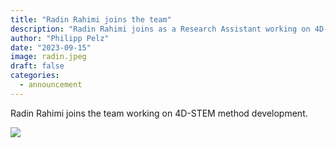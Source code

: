 ```yaml
---
title: "Radin Rahimi joins the team"
description: "Radin Rahimi joins as a Research Assistant working on 4D-STEM method development."
author: "Philipp Pelz"
date: "2023-09-15"
image: radin.jpeg
draft: false
categories:
  - announcement  
---
```


Radin Rahimi joins the team working on 4D-STEM method development.

![](radin.jpg)





